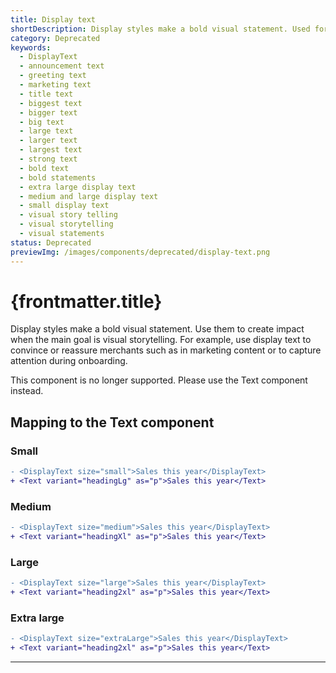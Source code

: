 ```yaml
---
title: Display text
shortDescription: Display styles make a bold visual statement. Used for visual storytelling, marketing content, or capturing attention.
category: Deprecated
keywords:
  - DisplayText
  - announcement text
  - greeting text
  - marketing text
  - title text
  - biggest text
  - bigger text
  - big text
  - large text
  - larger text
  - largest text
  - strong text
  - bold text
  - bold statements
  - extra large display text
  - medium and large display text
  - small display text
  - visual story telling
  - visual storytelling
  - visual statements
status: Deprecated
previewImg: /images/components/deprecated/display-text.png
---
```


# {frontmatter.title}

<Lede>

Display styles make a bold visual statement. Use them to create impact when the main goal is visual storytelling. For example, use display text to convince or reassure merchants such as in marketing content or to capture attention during onboarding.

</Lede>

<StatusBanner status={frontmatter.status}>
  This component is no longer supported. Please use the Text component instead.
</StatusBanner>

<Examples />

<Props componentName={frontmatter.title} />

## Mapping to the Text component

### Small

```diff
- <DisplayText size="small">Sales this year</DisplayText>
+ <Text variant="headingLg" as="p">Sales this year</Text>
```

### Medium

```diff
- <DisplayText size="medium">Sales this year</DisplayText>
+ <Text variant="headingXl" as="p">Sales this year</Text>
```

### Large

```diff
- <DisplayText size="large">Sales this year</DisplayText>
+ <Text variant="heading2xl" as="p">Sales this year</Text>
```

### Extra large

```diff
- <DisplayText size="extraLarge">Sales this year</DisplayText>
+ <Text variant="heading2xl" as="p">Sales this year</Text>
```

---
